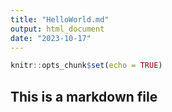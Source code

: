 ---
title: "HelloWorld.md"
output: html_document
date: "2023-10-17"
---

```{r setup, include=FALSE}
knitr::opts_chunk$set(echo = TRUE)
```

## This is a markdown file
